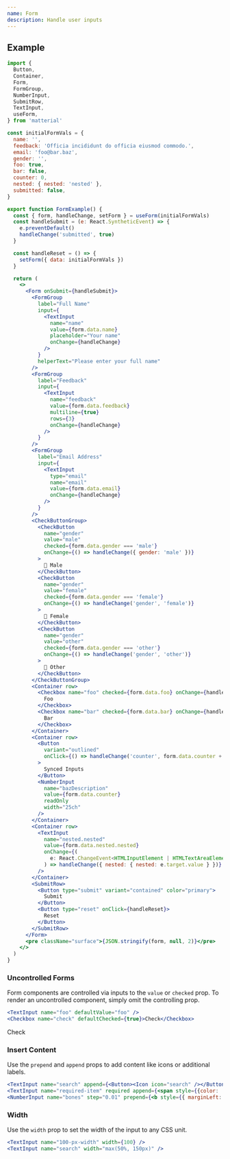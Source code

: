 ```yaml
---
name: Form
description: Handle user inputs
---
```


## Example

<FormExample />

```jsx
import {
  Button,
  Container,
  Form,
  FormGroup,
  NumberInput,
  SubmitRow,
  TextInput,
  useForm,
} from 'matterial'

const initialFormVals = {
  name: '',
  feedback: 'Officia incididunt do officia eiusmod commodo.',
  email: 'foo@bar.baz',
  gender: '',
  foo: true,
  bar: false,
  counter: 0,
  nested: { nested: 'nested' },
  submitted: false,
}

export function FormExample() {
  const { form, handleChange, setForm } = useForm(initialFormVals)
  const handleSubmit = (e: React.SyntheticEvent) => {
    e.preventDefault()
    handleChange('submitted', true)
  }

  const handleReset = () => {
    setForm({ data: initialFormVals })
  }

  return (
    <>
      <Form onSubmit={handleSubmit}>
        <FormGroup
          label="Full Name"
          input={
            <TextInput
              name="name"
              value={form.data.name}
              placeholder="Your name"
              onChange={handleChange}
            />
          }
          helperText="Please enter your full name"
        />
        <FormGroup
          label="Feedback"
          input={
            <TextInput
              name="feedback"
              value={form.data.feedback}
              multiline={true}
              rows={3}
              onChange={handleChange}
            />
          }
        />
        <FormGroup
          label="Email Address"
          input={
            <TextInput
              type="email"
              name="email"
              value={form.data.email}
              onChange={handleChange}
            />
          }
        />
        <CheckButtonGroup>
          <CheckButton
            name="gender"
            value="male"
            checked={form.data.gender === 'male'}
            onChange={() => handleChange({ gender: 'male' })}
          >
            👨 Male
          </CheckButton>
          <CheckButton
            name="gender"
            value="female"
            checked={form.data.gender === 'female'}
            onChange={() => handleChange('gender', 'female')}
          >
            👩 Female
          </CheckButton>
          <CheckButton
            name="gender"
            value="other"
            checked={form.data.gender === 'other'}
            onChange={() => handleChange('gender', 'other')}
          >
            🧑 Other
          </CheckButton>
        </CheckButtonGroup>
        <Container row>
          <Checkbox name="foo" checked={form.data.foo} onChange={handleChange}>
            Foo
          </Checkbox>
          <Checkbox name="bar" checked={form.data.bar} onChange={handleChange}>
            Bar
          </Checkbox>
        </Container>
        <Container row>
          <Button
            variant="outlined"
            onClick={() => handleChange('counter', form.data.counter + 1)}
          >
            Synced Inputs
          </Button>
          <NumberInput
            name="bazDescription"
            value={form.data.counter}
            readOnly
            width="25ch"
          />
        </Container>
        <Container row>
          <TextInput
            name="nested.nested"
            value={form.data.nested.nested}
            onChange={(
              e: React.ChangeEvent<HTMLInputElement | HTMLTextAreaElement>
            ) => handleChange({ nested: { nested: e.target.value } })}
          />
        </Container>
        <SubmitRow>
          <Button type="submit" variant="contained" color="primary">
            Submit
          </Button>
          <Button type="reset" onClick={handleReset}>
            Reset
          </Button>
        </SubmitRow>
      </Form>
      <pre className="surface">{JSON.stringify(form, null, 2)}</pre>
    </>
  )
}
```

### Uncontrolled Forms

Form components are controlled via inputs to the `value` or `checked` prop. To render an uncontrolled component, simply omit the controlling prop.

```jsx
<TextInput name="foo" defaultValue="foo" />
<Checkbox name="check" defaultChecked={true}>Check</Checkbox>
```

<Container row>
  <TextInput name="foo" defaultValue="foo" />
  <Checkbox name="check" defaultChecked={true}>Check</Checkbox>
</Container>

### Insert Content

Use the `prepend` and `append` props to add content like icons or additional labels.

<FormInsertContentExample />

```jsx
<TextInput name="search" append={<Button><Icon icon="search" /></Button>} />
<TextInput name="required-item" required append={<span style={{color: 'var(--color-error)', paddingRight: 'var(--input-padding)'}}>required</span>} />
<NumberInput name="bones" step="0.01" prepend={<b style={{ marginLeft: 'var(--input-padding)', color: '#00a264' }}>$</b>} style={{ paddingLeft: 'calc(0.2em + var(--input-padding) * 2)' }} />
```

### Width

Use the `width` prop to set the width of the input to any CSS unit.

```jsx
<TextInput name="100-px-width" width={100} />
<TextInput name="search" width="max(50%, 150px)" />
```

